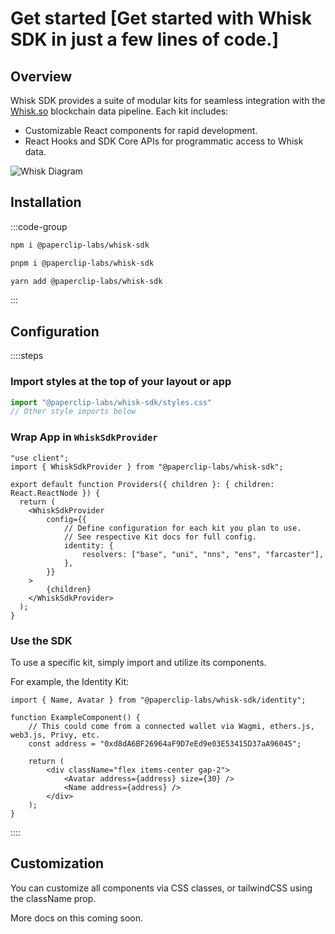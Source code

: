 # Get started [Get started with Whisk SDK in just a few lines of code.]

## Overview

Whisk SDK provides a suite of modular kits for seamless integration with the [Whisk.so](https://whisk.so) blockchain data pipeline. 
Each kit includes:
- Customizable React components for rapid development.
- React Hooks and SDK Core APIs for programmatic access to Whisk data.

![Whisk Diagram](/how-it-works.png)

## Installation

:::code-group

```bash [npm]
npm i @paperclip-labs/whisk-sdk
```

```bash [pnpm]
pnpm i @paperclip-labs/whisk-sdk
```

```bash [yarn]
yarn add @paperclip-labs/whisk-sdk
```

:::

## Configuration

::::steps
### Import styles at the top of your layout or app

```ts [layout.tsx]
import "@paperclip-labs/whisk-sdk/styles.css"
// Other style imports below
```
 
 
### Wrap App in `WhiskSdkProvider`

```tsx [providers.tsx] 
"use client";
import { WhiskSdkProvider } from "@paperclip-labs/whisk-sdk";

export default function Providers({ children }: { children: React.ReactNode }) {
  return (
    <WhiskSdkProvider
        config={{
            // Define configuration for each kit you plan to use. 
            // See respective Kit docs for full config.
            identity: {
                resolvers: ["base", "uni", "nns", "ens", "farcaster"], 
            },
        }}
    >
        {children}
    </WhiskSdkProvider>
  );
}
```
 
### Use the SDK 
 
To use a specific kit, simply import and utilize its components. 

For example, the Identity Kit:
```tsx 
import { Name, Avatar } from "@paperclip-labs/whisk-sdk/identity";

function ExampleComponent() {
    // This could come from a connected wallet via Wagmi, ethers.js, web3.js, Privy, etc.
    const address = "0xd8dA6BF26964aF9D7eEd9e03E53415D37aA96045";

    return (
        <div className="flex items-center gap-2">
            <Avatar address={address} size={30} />
            <Name address={address} />
        </div>
    );
}
```
::::

## Customization

You can customize all components via CSS classes, or tailwindCSS using the className prop. 

More docs on this coming soon.

